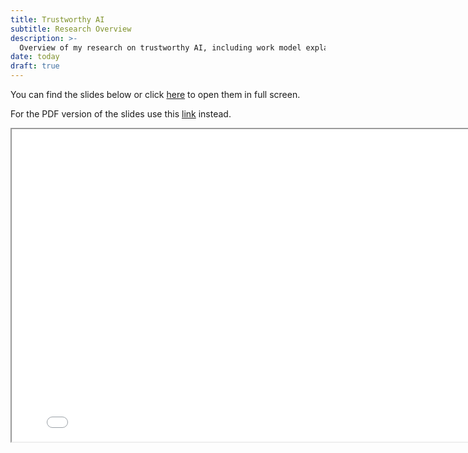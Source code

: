 ```yaml
---
title: Trustworthy AI
subtitle: Research Overview
description: >-
  Overview of my research on trustworthy AI, including work model explanations, predictive uncertainty and mechanistic interpretability.
date: today
draft: true
---
```


You can find the slides below or click [here](presentation.html){target="_blank"} to open them in full screen. 

For the PDF version of the slides use this [link](presentation.pdf){target="_blank"} instead. 

```{=html}
<iframe width="800" height="500" marginheight="0" marginwidth="0" src="presentation.html"></iframe>
```